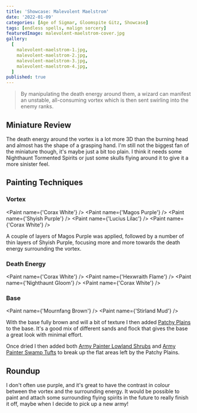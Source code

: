 ```yaml
---
title: 'Showcase: Malevolent Maelstrom'
date: '2022-01-09'
categories: [Age of Sigmar, Gloomspite Gitz, Showcase]
tags: [endless spells, malign sorcery]
featuredImage: malevolent-maelstrom-cover.jpg
gallery:
  [
    malevolent-maelstrom-1.jpg,
    malevolent-maelstrom-2.jpg,
    malevolent-maelstrom-3.jpg,
    malevolent-maelstrom-4.jpg,
  ]
published: true
---
```


> By manipulating the death energy around them, a wizard can manifest an unstable, all-consuming vortex which is then
> sent swirling into the enemy ranks.

## Miniature Review

The death energy around the vortex is a lot more 3D than the burning head and almost has the shape of a grasping hand.
I'm still not the biggest fan of the miniature though, it's maybe just a bit too plain. I think it needs some
Nighthaunt Tormented Spirits or just some skulls flying around it to give it a more sinister feel.

## Painting Techniques

### Vortex
<Paint name={'Corax White'} />
<Paint name={'Magos Purple'} />
<Paint name={'Shyish Purple'} />
<Paint name={'Lucius Lilac'} />
<Paint name={'Corax White'} />

A couple of layers of Magos Purple was applied, followed by a number of thin layers of Shyish Purple, focusing more and
more towards the death energy surrounding the vortex.

### Death Energy
<Paint name={'Corax White'} />
<Paint name={'Hexwraith Flame'} />
<Paint name={'Nighthaunt Gloom'} />
<Paint name={'Corax White'} />

### Base
<Paint name={'Mournfang Brown'} />
<Paint name={'Stirland Mud'} />

With the base fully brown and will a bit of texture I then added
[Patchy Plains](https://www.geekgamingscenics.com/collections/base-ready-range/products/lukes-aps-base-ready-patchy-plains)
to the base. It's a good mix of different sands and flock that gives the base a great look with minimal effort.

Once dried I then added both [Army Painter Lowland Shrubs](https://www.amazon.co.uk/gp/product/B086MBW9R9) and
[Army Painter Swamp Tufts](https://www.amazon.co.uk/gp/product/B07R8GZQYR) to break up the flat areas left by the
Patchy Plains.

## Roundup

I don't often use purple, and it's great to have the contrast in colour between the vortex and the surrounding energy.
It would be possible to paint and attach some surrounding flying spirits in the future to really finish it off, maybe
when I decide to pick up a new army!